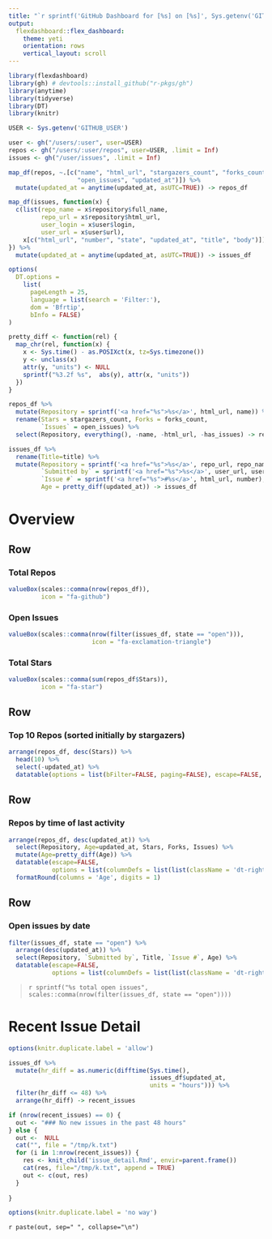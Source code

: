 ```yaml
---
title: "`r sprintf('GitHub Dashboard for [%s] on [%s]', Sys.getenv('GITHUB_USER'), Sys.Date())`"
output:
  flexdashboard::flex_dashboard:
    theme: yeti
    orientation: rows
    vertical_layout: scroll
---
```

```r
library(flexdashboard)
library(gh) # devtools::install_github("r-pkgs/gh")
library(anytime)
library(tidyverse)
library(DT)
library(knitr)
```

```r
USER <- Sys.getenv('GITHUB_USER')

user <- gh("/users/:user", user=USER)
repos <- gh("/users/:user/repos", user=USER, .limit = Inf)
issues <- gh("/user/issues", .limit = Inf)
```

```r
map_df(repos, ~.[c("name", "html_url", "stargazers_count", "forks_count", "has_issues",
                   "open_issues", "updated_at")]) %>%
  mutate(updated_at = anytime(updated_at, asUTC=TRUE)) -> repos_df

map_df(issues, function(x) {
  c(list(repo_name = x$repository$full_name,
         repo_url = x$repository$html_url,
         user_login = x$user$login,
         user_url = x$user$url),
    x[c("html_url", "number", "state", "updated_at", "title", "body")])
}) %>%
  mutate(updated_at = anytime(updated_at, asUTC=TRUE)) -> issues_df
```

```r
options(
  DT.options =
    list(
      pageLength = 25,
      language = list(search = 'Filter:'),
      dom = 'Bfrtip',
      bInfo = FALSE)
)

pretty_diff <- function(rel) {
  map_chr(rel, function(x) {
    x <- Sys.time() - as.POSIXct(x, tz=Sys.timezone())
    y <- unclass(x)
    attr(y, "units") <- NULL
    sprintf("%3.2f %s",  abs(y), attr(x, "units"))
  })
}

repos_df %>%
  mutate(Repository = sprintf('<a href="%s">%s</a>', html_url, name)) %>%
  rename(Stars = stargazers_count, Forks = forks_count,
         `Issues` = open_issues) %>%
  select(Repository, everything(), -name, -html_url, -has_issues) -> repos_df

issues_df %>%
  rename(Title=title) %>% 
  mutate(Repository = sprintf('<a href="%s">%s</a>', repo_url, repo_name),
         `Submitted by` = sprintf('<a href="%s">%s</a>', user_url, user_login),
         `Issue #` = sprintf('<a href="%s">#%s</a>', html_url, number),
         Age = pretty_diff(updated_at)) -> issues_df
```

Overview
===================================== 

Row
-----------------------------------------------------------------------

### Total Repos

```r
valueBox(scales::comma(nrow(repos_df)),
         icon = "fa-github")
```

### Open Issues

```r
valueBox(scales::comma(nrow(filter(issues_df, state == "open"))),
                       icon = "fa-exclamation-triangle")
```

### Total Stars

```r
valueBox(scales::comma(sum(repos_df$Stars)),
         icon = "fa-star")
```


Row
-----------------------------------------------------------------------

### Top 10 Repos (sorted initially by stargazers)

```r
arrange(repos_df, desc(Stars)) %>%
  head(10) %>%
  select(-updated_at) %>%
  datatable(options = list(bFilter=FALSE, paging=FALSE), escape=FALSE, filter="none")
```

Row
-----------------------------------------------------------------------

### Repos by time of last activity

```r
arrange(repos_df, desc(updated_at)) %>%
  select(Repository, Age=updated_at, Stars, Forks, Issues) %>%
  mutate(Age=pretty_diff(Age)) %>%
  datatable(escape=FALSE,
            options = list(columnDefs = list(list(className = 'dt-right', targets = 2:5)))) %>% 
  formatRound(columns = 'Age', digits = 1)
```

Row
-----------------------------------------------------------------------

### Open issues by date

```r
filter(issues_df, state == "open") %>%
  arrange(desc(updated_at)) %>%
  select(Repository, `Submitted by`, Title, `Issue #`, Age) %>%
  datatable(escape=FALSE,
            options = list(columnDefs = list(list(className = 'dt-right', targets = c(4:5)))))
```

>  `r sprintf("%s total open issues", scales::comma(nrow(filter(issues_df, state == "open"))))`

Recent Issue Detail
===================================== 

```r
options(knitr.duplicate.label = 'allow')

issues_df %>% 
  mutate(hr_diff = as.numeric(difftime(Sys.time(), 
                                       issues_df$updated_at, 
                                       units = "hours"))) %>% 
  filter(hr_diff <= 48) %>% 
  arrange(hr_diff) -> recent_issues

if (nrow(recent_issues) == 0) {
  out <- "### No new issues in the past 48 hours"
} else {
  out <-  NULL
  cat("", file = "/tmp/k.txt")
  for (i in 1:nrow(recent_issues)) {
    res <- knit_child('issue_detail.Rmd', envir=parent.frame())
    cat(res, file="/tmp/k.txt", append = TRUE)
    out <- c(out, res)
  }
  
}

options(knitr.duplicate.label = 'no way')
```

`r paste(out, sep=" ", collapse="\n")`


